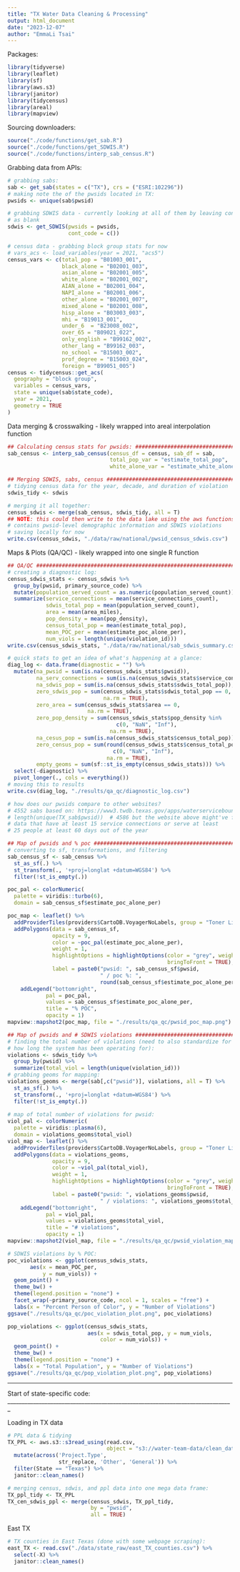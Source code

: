 ```yaml
---
title: "TX Water Data Cleaning & Processing"
output: html_document
date: "2023-12-07"
author: "EmmaLi Tsai" 
---
```


Packages: 
```r
library(tidyverse)
library(leaflet)
library(sf)
library(aws.s3)
library(janitor)
library(tidycensus)
library(areal)
library(mapview)
```

Sourcing downloaders: 
```r
source("./code/functions/get_sab.R")
source("./code/functions/get_SDWIS.R")
source("./code/functions/interp_sab_census.R")
```

Grabbing data from APIs: 
```r
# grabbing sabs: 
sab <- get_sab(states = c("TX"), crs = ("ESRI:102296"))
# making note the of the pwsids located in TX: 
pwsids <- unique(sab$pwsid)

# grabbing SDWIS data - currently looking at all of them by leaving cont_code
# as blank
sdwis <- get_SDWIS(pwsids = pwsids, 
                   cont_code = c())

# census data - grabbing block group stats for now 
# vars_acs <- load_variables(year = 2021, "acs5")
census_vars <- c(total_pop = "B01003_001",
                 black_alone = "B02001_003", 
                 asian_alone = "B02001_005", 
                 white_alone = "B02001_002", 
                 AIAN_alone = "B02001_004", 
                 NAPI_alone = "B02001_006", 
                 other_alone = "B02001_007", 
                 mixed_alone = "B02001_008",
                 hisp_alone = "B03003_003", 
                 mhi = "B19013_001", 
                 under_6  = "B23008_002", 
                 over_65 = "B09021_022", 
                 only_english = "B99162_002", 
                 other_lang = "B99162_003", 
                 no_school = "B15003_002", 
                 prof_degree = "B15003_024", 
                 foreign = "B99051_005")
census <- tidycensus::get_acs(
  geography = "block group", 
  variables = census_vars, 
  state = unique(sab$state_code), 
  year = 2021,
  geometry = TRUE
)
```

Data merging & crosswalking - likely wrapped into areal interpolation function
```r
## Calculating census stats for pwsids: ########################################
sab_census <- interp_sab_census(census_df = census, sab_df = sab, 
                                total_pop_var = "estimate_total_pop", 
                                white_alone_var = "estimate_white_alone")

## Merging SDWIS, sabs, census ################################################# 
# tidying census data for the year, decade, and duration of violation
sdwis_tidy <- sdwis

# merging it all together: 
census_sdwis <- merge(sab_census, sdwis_tidy, all = T)
## NOTE: this could then write to the data lake using the aws functions 
# contains pwsid-level demographic information and SDWIS violations
# saving locally for now 
write.csv(census_sdwis, "./data/raw/national/pwsid_census_sdwis.csv")
```

Maps & Plots (QA/QC) - likely wrapped into one single R function 
```r
## QA/QC #####################################################################
# creating a diagnostic log: 
census_sdwis_stats <- census_sdwis %>%
  group_by(pwsid, primary_source_code) %>%
  mutate(population_served_count = as.numeric(population_served_count)) %>%
  summarize(service_connections = mean(service_connections_count),
            sdwis_total_pop = mean(population_served_count), 
            area = mean(area_miles), 
            pop_density = mean(pop_density), 
            census_total_pop = mean(estimate_total_pop),
            mean_POC_per = mean(estimate_poc_alone_per), 
            num_viols = length(unique(violation_id)))
write.csv(census_sdwis_stats, "./data/raw/national/sab_sdwis_summary.csv")

# quick stats to get an idea of what's happening at a glance: 
diag_log <- data.frame(diagnostic = "") %>%
  mutate(na_pwsid = sum(is.na(census_sdwis_stats$pwsid)), 
         na_serv_connections = sum(is.na(census_sdwis_stats$service_connections)),
         na_sdwis_pop = sum(is.na(census_sdwis_stats$sdwis_total_pop)), 
         zero_sdwis_pop = sum(census_sdwis_stats$sdwis_total_pop == 0, 
                              na.rm = TRUE), 
         zero_area = sum(census_sdwis_stats$area == 0,
                         na.rm = TRUE), 
         zero_pop_density = sum(census_sdwis_stats$pop_density %in% 
                                  c(0, "NaN", "Inf"),
                                na.rm = TRUE), 
         na_cesus_pop = sum(is.na(census_sdwis_stats$census_total_pop)), 
         zero_census_pop = sum(round(census_sdwis_stats$census_total_pop, 0) %in% 
                                 c(0, "NaN", "Inf"), 
                               na.rm = TRUE), 
         empty_geoms = sum(sf::st_is_empty(census_sdwis_stats))) %>%
  select(-diagnostic) %>%
  pivot_longer(., cols = everything())
# moving this to results
write.csv(diag_log, "./results/qa_qc/diagnostic_log.csv")

# how does our pwsids compare to other websites? 
# 4552 sabs based on: https://www3.twdb.texas.gov/apps/waterserviceboundaries
# length(unique(TX_sab$pwsid))  # 4586 but the website above might've filtered 
# data that have at least 15 service connections or serve at least 
# 25 people at least 60 days out of the year 

## Map of pwsids and % poc ####################################################
# converting to sf, transformations, and filtering 
sab_census_sf <- sab_census %>%
  st_as_sf(.) %>%
  st_transform(., '+proj=longlat +datum=WGS84') %>% 
  filter(!st_is_empty(.))

poc_pal <- colorNumeric(
  palette = viridis::turbo(6),
  domain = sab_census_sf$estimate_poc_alone_per)

poc_map <- leaflet() %>%
  addProviderTiles(providers$CartoDB.VoyagerNoLabels, group = "Toner Lite")  %>%
  addPolygons(data = sab_census_sf, 
              opacity = 9,
              color = ~poc_pal(estimate_poc_alone_per),
              weight = 1, 
              highlightOptions = highlightOptions(color = "grey", weight = 2,
                                                  bringToFront = TRUE), 
              label = paste0("pwsid: ", sab_census_sf$pwsid, 
                             " / poc %: ", 
                             round(sab_census_sf$estimate_poc_alone_per, 0))) %>%
    addLegend("bottomright", 
            pal = poc_pal, 
            values = sab_census_sf$estimate_poc_alone_per,
            title = "% POC",
            opacity = 1)
mapview::mapshot2(poc_map, file = "./results/qa_qc/pwsid_poc_map.png")

## Map of pwsids and # SDWIS violations ########################################
# finding the total number of violations (need to also standardize for year and
# how long the system has been operating for):
violations <- sdwis_tidy %>%
  group_by(pwsid) %>%
  summarize(total_viol = length(unique(violation_id)))
# grabbing geoms for mapping: 
violations_geoms <- merge(sab[,c("pwsid")], violations, all = T) %>%
  st_as_sf(.) %>%
  st_transform(., '+proj=longlat +datum=WGS84') %>% 
  filter(!st_is_empty(.))
  
# map of total number of violations for pwsid: 
viol_pal <- colorNumeric(
  palette = viridis::plasma(6),
  domain = violations_geoms$total_viol)
viol_map <- leaflet() %>%
  addProviderTiles(providers$CartoDB.VoyagerNoLabels, group = "Toner Lite")  %>%
  addPolygons(data = violations_geoms, 
              opacity = 9,
              color = ~viol_pal(total_viol),
              weight = 1, 
              highlightOptions = highlightOptions(color = "grey", weight = 2,
                                                  bringToFront = TRUE), 
              label = paste0("pwsid: ", violations_geoms$pwsid, 
                             " / violations: ", violations_geoms$total_viol)) %>%
    addLegend("bottomright", 
            pal = viol_pal, 
            values = violations_geoms$total_viol,
            title = "# violations",
            opacity = 1)
mapview::mapshot2(viol_map, file = "./results/qa_qc/pwsid_violation_map.png")

# SDWIS violations by % POC: 
poc_violations <- ggplot(census_sdwis_stats, 
       aes(x = mean_POC_per, 
           y = num_viols)) +
  geom_point() +
  theme_bw() +
  theme(legend.position = "none") + 
  facet_wrap(~primary_source_code, ncol = 1, scales = "free") + 
  labs(x = "Percent Person of Color", y = "Number of Violations")
ggsave("./results/qa_qc/poc_violation_plot.png", poc_violations)

pop_violations <- ggplot(census_sdwis_stats, 
                         aes(x = sdwis_total_pop, y = num_viols, 
                             color = num_viols)) +
  geom_point() +
  theme_bw() +
  theme(legend.position = "none") +
  labs(x = "Total Population", y = "Number of Violations")
ggsave("./results/qa_qc/pop_violation_plot.png", pop_violations)
```

_______________________________________________________________________________
Start of state-specific code: 
_______________________________________________________________________________

Loading in TX data
```r
# PPL data & tidying 
TX_PPL <- aws.s3::s3read_using(read.csv, 
                               object = "s3://water-team-data/clean_data/srf_project_priority_lists/web_ppl_combined_clean_v1-1.csv") %>%
  mutate(across('Project.Type', 
                str_replace, 'Other', 'General')) %>%
  filter(State == "Texas") %>%
  janitor::clean_names()

# merging census, sdwis, and ppl data into one mega data frame: 
TX_ppl_tidy <- TX_PPL
TX_cen_sdwis_ppl <- merge(census_sdwis, TX_ppl_tidy, 
                          by = "pwsid",
                          all = TRUE)
```

East TX 
```r
# TX counties in East Texas (done with some webpage scraping): 
east_TX <- read.csv("./data/state_raw/east_TX_counties.csv") %>%
  select(-X) %>%
  janitor::clean_names()

```
